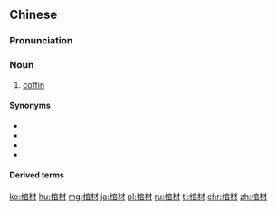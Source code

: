 ==Chinese==
{{zh-forms}}

===Pronunciation===
{{zh-pron
|m=guāncai
|c=gun1 coi4
|h=pfs=kôn-chhòi
|md=guăng-chài
|w=1kuoe ze
|cat=n
}}

===Noun===
{{zh-noun}}

# [[coffin]] {{zh-mw|具|口}}

====Synonyms====
* {{zh-l|棺}}
* {{zh-l|壽棺}}
* {{zh-l|棺木}}
* {{zh-l|壽板}}

====Derived terms====
{{zh-der|不見棺材不掉淚}}

{{zh-cat|Advanced}}

[[ko:棺材]]
[[hu:棺材]]
[[mg:棺材]]
[[ja:棺材]]
[[pl:棺材]]
[[ru:棺材]]
[[tl:棺材]]
[[chr:棺材]]
[[zh:棺材]]